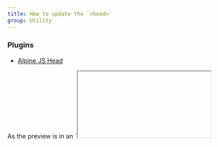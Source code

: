 ```yaml
---
title: How to update the `<head>`
group: Utility
---
```


### Plugins

- [Alpine JS Head](https://github.com/markmead/alpinejs-head)

<Callout>
As the preview is in an `<iframe>` you won't see the updates. However, if you head over to the [component code](/components/utility-html-head.html) for the preview you will see it working.
</Callout>
